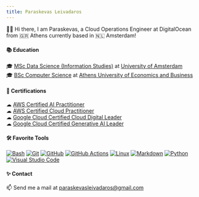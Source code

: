 ```yaml
---
title: Paraskevas Leivadaros
---
```


🙋‍♂️ Hi there, I am Paraskevas, a Cloud Operations Engineer at DigitalOcean from 🇬🇷 Athens currently based in 🇳🇱 Amsterdam!

#### 📚 Education
🎓 [MSc Data Science (Information Studies)](https://uva.nl/shared-content/programmas/en/masters/information-studies-data-science/data-science.html) at [University of Amsterdam](https://uva.nl/en)  
🎓 [BSc Computer Science](https://dept.aueb.gr/en/cs) at [Athens University of Economics and Business](https://aueb.gr/en)

#### 📜 Certifications
☁ [AWS Certified AI Practitioner](https://credly.com/badges/c67cb517-dddb-4069-8b71-b4be0574b59b)  
☁ [AWS Certified Cloud Practitioner](https://credly.com/badges/d5a0b31b-c9ba-4d65-a709-042c93862b5f)  
☁ [Google Cloud Certified Cloud Digital Leader](https://credly.com/badges/acea46d5-e52f-4264-a049-cbda5e89f66c)  
☁ [Google Cloud Certified Generative AI Leader](https://credly.com/badges/e6117947-0c97-4b35-b16b-cfa746b2935e)

#### 🛠️ Favorite Tools
[![Bash](https://skillicons.dev/icons?i=bash)](https://gnu.org/software/bash)
[![Git](https://skillicons.dev/icons?i=git)](https://git-scm.com)
[![GitHub](https://skillicons.dev/icons?i=github)](https://github.com)
[![GitHub Actions](https://skillicons.dev/icons?i=githubactions)](https://github.com/features/actions)
[![Linux](https://skillicons.dev/icons?i=linux)](https://linux.org)
[![Markdown](https://skillicons.dev/icons?i=md)](https://daringfireball.net/projects/markdown)
[![Python](https://skillicons.dev/icons?i=py)](https://python.org)
[![Visual Studio Code](https://skillicons.dev/icons?i=vscode)](https://code.visualstudio.com)

#### ✨ Contact
📫 Send me a mail at [paraskevasleivadaros@gmail.com](mailto:paraskevasleivadaros@gmail.com)  
